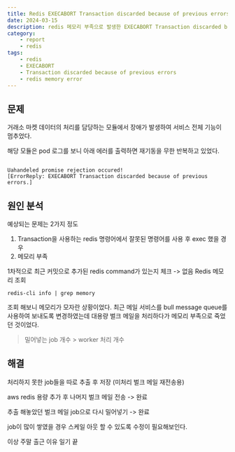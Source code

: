 ```yaml
---
title: Redis EXECABORT Transaction discarded because of previous errors 에러
date: 2024-03-15
description: redis 메모리 부족으로 발생한 EXECABORT Transaction discarded because of previous errors 문제를 해결하는 포스팅 입니다.
category: 
    - report
    - redis
tags: 
    - redis
    - EXECABORT
    - Transaction discarded because of previous errors
    - redis memory error
---
```


## 문제

거래소 마켓 데이터의 처리를 담당하는 모듈에서 장애가 발생하여 서비스 전체 기능이 멈추었다.

해당 모듈은 pod 로그를 보니 아래 에러를 출력하면 재기동을 무한 반복하고 있었다.
```

Uahandeled promise rejection occured!
[ErrorReply: EXECABORT Transaction discarded because of previous errors.]
```


## 원인 분석
예상되는 문제는 2가지 정도
1. Transaction을 사용하는 redis 명령어에서 잘못된 명령어를 사용 후 exec 했을 경우
2. 메모리 부족

1차적으로 최근 커밋으로 추가된 redis command가 있는지 체크 -> 없음
Redis 메모리 조회

```
redis-cli info | grep memory
```

조회 해보니 메모리가 모자란 상황이었다.
최근 메일 서비스를 bull message queue를 사용하여 보내도록 변경하였는데 대용량 벌크 메일을 처리하다가 메모리 부족으로 죽었던 것이었다.

> 밀어넣는 job 개수 > worker 처리 개수


## 해결
처리하지 못한 job들을 따로 추출 후 저장 (미처리 벌크 메일 재전송용)

aws redis 용량 추가 후 나머지 벌크 메일 전송 -> 완료

추출 해놓았던 벌크 메일 job으로 다시 밀어넣기 -> 완료

job이 많이 쌓였을 경우 스케일 아웃 할 수 있도록 수정이 필요해보인다.

이상 주말 출근 이유 일기 끝
